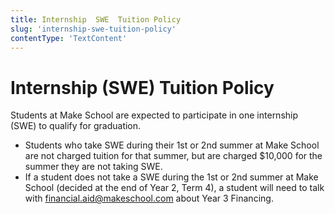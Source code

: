 ```yaml
---
title: Internship  SWE  Tuition Policy
slug: 'internship-swe-tuition-policy'
contentType: 'TextContent'
---
```


# Internship (SWE) Tuition Policy

Students at Make School are expected to participate in one internship (SWE) to qualify for
graduation.

- Students who take SWE during their 1st or 2nd summer at Make School are not charged tuition for
  that summer, but are charged $10,000 for the summer they are not taking SWE.
- If a student does not take a SWE during the 1st or 2nd summer at Make School (decided at the end
  of Year 2, Term 4), a student will need to talk with
  [financial.aid@makeschool.com](mailto:finance@makeschool.com) about Year 3 Financing.
